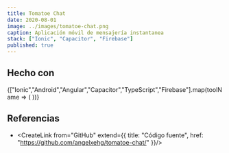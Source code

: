 ```yaml
---
title: Tomatoe Chat
date: 2020-08-01
image: ../images/tomatoe-chat.png
caption: Aplicación móvil de mensajería instantanea
stack: ["Ionic", "Capacitor", "Firebase"]
published: true
---
```


## Hecho con 

<div className="mb-2">
  {["Ionic","Android","Angular","Capacitor","TypeScript","Firebase"].map(toolName => (
    <CreateBadge key={toolName} from={toolName}/>
  ))}
</div>

## Referencias

- <CreateLink from="GitHub" extend={{
  title: "Código fuente",
  href: "https://github.com/angelxehg/tomatoe-chat/"
}}/>
